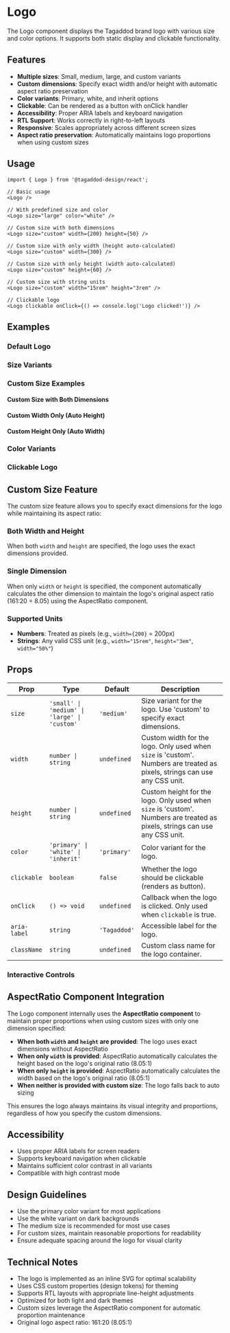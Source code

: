 
<Meta of={LogoStories} />

# Logo

The Logo component displays the Tagaddod brand logo with various size and color options. It supports both static display and clickable functionality.

## Features

- **Multiple sizes**: Small, medium, large, and custom variants
- **Custom dimensions**: Specify exact width and/or height with automatic aspect ratio preservation
- **Color variants**: Primary, white, and inherit options
- **Clickable**: Can be rendered as a button with onClick handler
- **Accessibility**: Proper ARIA labels and keyboard navigation
- **RTL Support**: Works correctly in right-to-left layouts
- **Responsive**: Scales appropriately across different screen sizes
- **Aspect ratio preservation**: Automatically maintains logo proportions when using custom sizes

## Usage

```tsx
import { Logo } from '@tagaddod-design/react';

// Basic usage
<Logo />

// With predefined size and color
<Logo size="large" color="white" />

// Custom size with both dimensions
<Logo size="custom" width={200} height={50} />

// Custom size with only width (height auto-calculated)
<Logo size="custom" width={300} />

// Custom size with only height (width auto-calculated)
<Logo size="custom" height={60} />

// Custom size with string units
<Logo size="custom" width="15rem" height="3rem" />

// Clickable logo
<Logo clickable onClick={() => console.log('Logo clicked!')} />
```

## Examples

### Default Logo

<Canvas of={LogoStories.Default} />

### Size Variants

<Canvas of={LogoStories.AllSizes} />

### Custom Size Examples

#### Custom Size with Both Dimensions

<Canvas of={LogoStories.CustomSize} />

#### Custom Width Only (Auto Height)

<Canvas of={LogoStories.CustomWidthOnly} />

#### Custom Height Only (Auto Width)

<Canvas of={LogoStories.CustomHeightOnly} />

### Color Variants

<Canvas of={LogoStories.ColorVariants} />

### Clickable Logo

<Canvas of={LogoStories.Clickable} />

## Custom Size Feature

The custom size feature allows you to specify exact dimensions for the logo while maintaining its aspect ratio:

### Both Width and Height
When both `width` and `height` are specified, the logo uses the exact dimensions provided.

### Single Dimension
When only `width` or `height` is specified, the component automatically calculates the other dimension to maintain the logo's original aspect ratio (161:20 = 8.05) using the AspectRatio component.

### Supported Units
- **Numbers**: Treated as pixels (e.g., `width={200}` = 200px)
- **Strings**: Any valid CSS unit (e.g., `width="15rem"`, `height="3em"`, `width="50%"`)

## Props

<table>
  <thead>
    <tr>
      <th>Prop</th>
      <th>Type</th>
      <th>Default</th>
      <th>Description</th>
    </tr>
  </thead>
  <tbody>
    <tr>
      <td><code>size</code></td>
      <td><code>'small' | 'medium' | 'large' | 'custom'</code></td>
      <td><code>'medium'</code></td>
      <td>Size variant for the logo. Use 'custom' to specify exact dimensions.</td>
    </tr>
    <tr>
      <td><code>width</code></td>
      <td><code>number | string</code></td>
      <td><code>undefined</code></td>
      <td>Custom width for the logo. Only used when <code>size</code> is 'custom'. Numbers are treated as pixels, strings can use any CSS unit.</td>
    </tr>
    <tr>
      <td><code>height</code></td>
      <td><code>number | string</code></td>
      <td><code>undefined</code></td>
      <td>Custom height for the logo. Only used when <code>size</code> is 'custom'. Numbers are treated as pixels, strings can use any CSS unit.</td>
    </tr>
    <tr>
      <td><code>color</code></td>
      <td><code>'primary' | 'white' | 'inherit'</code></td>
      <td><code>'primary'</code></td>
      <td>Color variant for the logo.</td>
    </tr>
    <tr>
      <td><code>clickable</code></td>
      <td><code>boolean</code></td>
      <td><code>false</code></td>
      <td>Whether the logo should be clickable (renders as button).</td>
    </tr>
    <tr>
      <td><code>onClick</code></td>
      <td><code>() => void</code></td>
      <td><code>undefined</code></td>
      <td>Callback when the logo is clicked. Only used when <code>clickable</code> is true.</td>
    </tr>
    <tr>
      <td><code>aria-label</code></td>
      <td><code>string</code></td>
      <td><code>'Tagaddod'</code></td>
      <td>Accessible label for the logo.</td>
    </tr>
    <tr>
      <td><code>className</code></td>
      <td><code>string</code></td>
      <td><code>undefined</code></td>
      <td>Custom class name for the logo container.</td>
    </tr>
  </tbody>
</table>

### Interactive Controls

<Controls of={LogoStories.Default} />

## AspectRatio Component Integration

The Logo component internally uses the **AspectRatio component** to maintain proper proportions when using custom sizes with only one dimension specified:

- **When both `width` and `height` are provided**: The logo uses exact dimensions without AspectRatio
- **When only `width` is provided**: AspectRatio automatically calculates the height based on the logo's original ratio (8.05:1)
- **When only `height` is provided**: AspectRatio automatically calculates the width based on the logo's original ratio (8.05:1)
- **When neither is provided with custom size**: The logo falls back to auto sizing

This ensures the logo always maintains its visual integrity and proportions, regardless of how you specify the custom dimensions.

## Accessibility

- Uses proper ARIA labels for screen readers
- Supports keyboard navigation when clickable
- Maintains sufficient color contrast in all variants
- Compatible with high contrast mode

## Design Guidelines

- Use the primary color variant for most applications
- Use the white variant on dark backgrounds
- The medium size is recommended for most use cases
- For custom sizes, maintain reasonable proportions for readability
- Ensure adequate spacing around the logo for visual clarity

## Technical Notes

- The logo is implemented as an inline SVG for optimal scalability
- Uses CSS custom properties (design tokens) for theming
- Supports RTL layouts with appropriate line-height adjustments
- Optimized for both light and dark themes
- Custom sizes leverage the AspectRatio component for automatic proportion maintenance
- Original logo aspect ratio: 161:20 (8.05:1)